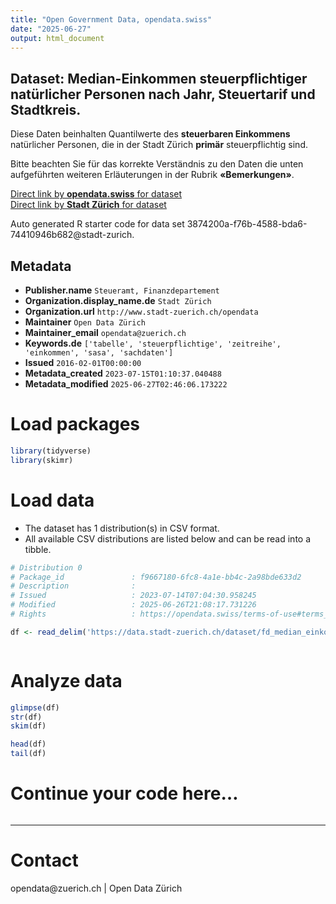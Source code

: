 ```yaml
---
title: "Open Government Data, opendata.swiss"
date: "2025-06-27"
output: html_document
---
```


## Dataset: Median-Einkommen steuerpflichtiger natürlicher Personen nach Jahr, Steuertarif und Stadtkreis.

Diese Daten beinhalten Quantilwerte des **steuerbaren Einkommens** natürlicher Personen, die in der Stadt Zürich **primär** steuerpflichtig sind. 

Bitte beachten Sie für das korrekte Verständnis zu den Daten die unten aufgeführten weiteren Erläuterungen in der Rubrik **«Bemerkungen»**.



[Direct link by **opendata.swiss** for dataset](https://opendata.swiss/de/dataset/median-einkommen-steuerpflichtiger-naturlicher-personen-nach-jahr-steuertarif-und-stadtkreis)<br>
[Direct link by **Stadt Zürich** for dataset](https://data.stadt-zuerich.ch/dataset/fd_median_einkommen_kreis_od1007)

Auto generated R starter code for data set 3874200a-f76b-4588-bda6-74410946b682@stadt-zurich.

## Metadata

- **Publisher.name** `Steueramt, Finanzdepartement`
- **Organization.display_name.de** `Stadt Zürich`
- **Organization.url** `http://www.stadt-zuerich.ch/opendata`
- **Maintainer** `Open Data Zürich`
- **Maintainer_email** `opendata@zuerich.ch`
- **Keywords.de** `['tabelle', 'steuerpflichtige', 'zeitreihe', 'einkommen', 'sasa', 'sachdaten']`
- **Issued** `2016-02-01T00:00:00`
- **Metadata_created** `2023-07-15T01:10:37.040488`
- **Metadata_modified** `2025-06-27T02:46:06.173222`


# Load packages

```r

library(tidyverse)
library(skimr)

```

# Load data

-   The dataset has 1 distribution(s) in CSV format.
-   All available CSV distributions are listed below and can be read into a tibble.

```r

# Distribution 0
# Package_id               : f9667180-6fc8-4a1e-bb4c-2a98bde633d2
# Description              : 
# Issued                   : 2023-07-14T07:04:30.958245
# Modified                 : 2025-06-26T21:08:17.731226
# Rights                   : https://opendata.swiss/terms-of-use#terms_open

df <- read_delim('https://data.stadt-zuerich.ch/dataset/fd_median_einkommen_kreis_od1007/download/WIR100OD1007.csv')



```

# Analyze data

```r

glimpse(df)
str(df)
skim(df)

head(df)
tail(df)

```

# Continue your code here...

```r

```

------------------------------------------------------------------------

# Contact

opendata@zuerich.ch | Open Data Zürich
